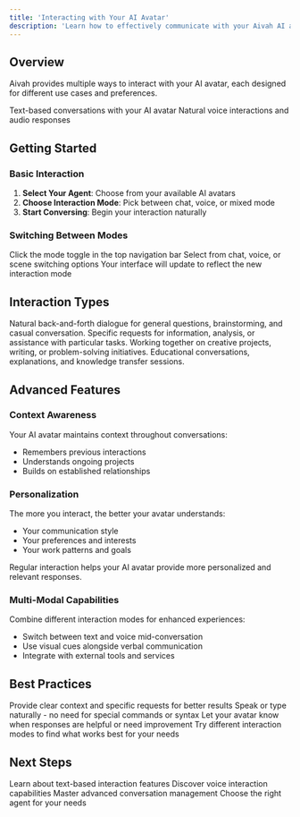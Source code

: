 ```yaml
---
title: 'Interacting with Your AI Avatar'
description: 'Learn how to effectively communicate with your Aivah AI avatar'
---
```


## Overview

Aivah provides multiple ways to interact with your AI avatar, each designed for different use cases and preferences.

<CardGroup cols={2}>
  <Card title="Chat Mode" icon="message" href="/chat-mode">
    Text-based conversations with your AI avatar
  </Card>
  <Card title="Voice Mode" icon="microphone" href="/voice-mode">
    Natural voice interactions and audio responses
  </Card>
</CardGroup>

## Getting Started

### Basic Interaction

1. **Select Your Agent**: Choose from your available AI avatars
2. **Choose Interaction Mode**: Pick between chat, voice, or mixed mode
3. **Start Conversing**: Begin your interaction naturally

### Switching Between Modes

<Steps>
  <Step title="Access Mode Selector">
    Click the mode toggle in the top navigation bar
  </Step>
  <Step title="Choose Your Preferred Mode">
    Select from chat, voice, or scene switching options
  </Step>
  <Step title="Confirm Selection">
    Your interface will update to reflect the new interaction mode
  </Step>
</Steps>

## Interaction Types

<AccordionGroup>
  <Accordion title="Conversational">
    Natural back-and-forth dialogue for general questions, brainstorming, and casual conversation.
  </Accordion>

  <Accordion title="Task-Oriented">
    Specific requests for information, analysis, or assistance with particular tasks.
  </Accordion>

  <Accordion title="Creative Collaboration">
    Working together on creative projects, writing, or problem-solving initiatives.
  </Accordion>

  <Accordion title="Learning & Education">
    Educational conversations, explanations, and knowledge transfer sessions.
  </Accordion>
</AccordionGroup>

## Advanced Features

### Context Awareness

Your AI avatar maintains context throughout conversations:
- Remembers previous interactions
- Understands ongoing projects
- Builds on established relationships

### Personalization

The more you interact, the better your avatar understands:
- Your communication style
- Your preferences and interests
- Your work patterns and goals

<Tip>
  Regular interaction helps your AI avatar provide more personalized and relevant responses.
</Tip>

### Multi-Modal Capabilities

Combine different interaction modes for enhanced experiences:
- Switch between text and voice mid-conversation
- Use visual cues alongside verbal communication
- Integrate with external tools and services

## Best Practices

<CardGroup cols={2}>
  <Card title="Be Clear and Specific" icon="target">
    Provide clear context and specific requests for better results
  </Card>
  <Card title="Use Natural Language" icon="comments">
    Speak or type naturally - no need for special commands or syntax
  </Card>
  <Card title="Provide Feedback" icon="thumbs-up">
    Let your avatar know when responses are helpful or need improvement
  </Card>
  <Card title="Explore Different Modes" icon="compass">
    Try different interaction modes to find what works best for your needs
  </Card>
</CardGroup>

## Next Steps

<CardGroup cols={2}>
  <Card title="Chat Mode Details" icon="message" href="/chat-mode">
    Learn about text-based interaction features
  </Card>
  <Card title="Voice Mode Guide" icon="microphone" href="/voice-mode">
    Discover voice interaction capabilities
  </Card>
  <Card title="Scene Switching" icon="arrows-left-right" href="/scene-switching">
    Master advanced conversation management
  </Card>
  <Card title="Agent Selection" icon="user-group" href="/agent-selection">
    Choose the right agent for your needs
  </Card>
</CardGroup>